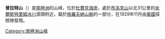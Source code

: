 {{Coord|85|24|S|176|41|E||display=title}}

'''普拉特山'''（{{lang-en|Mount Pratt}}）是[[南極洲|南極洲]]的山峰，位於[[杜費克海岸|杜費克海岸]]，處於[[布洛克山|布洛克山]]以北31公里的[[米爾斯特里姆冰川|米爾斯特里姆冰川]]源頭附近，屬於[[格羅夫納山脈|格羅夫納山脈]]的一部分，在1929年11月由[[美國|美國]]探險隊發現。

{{DEFAULTSORT:Mount Pratt}}
[[Category:南極洲山峰|Category:南極洲山峰]]


{{DufekCoast-geo-stub}}